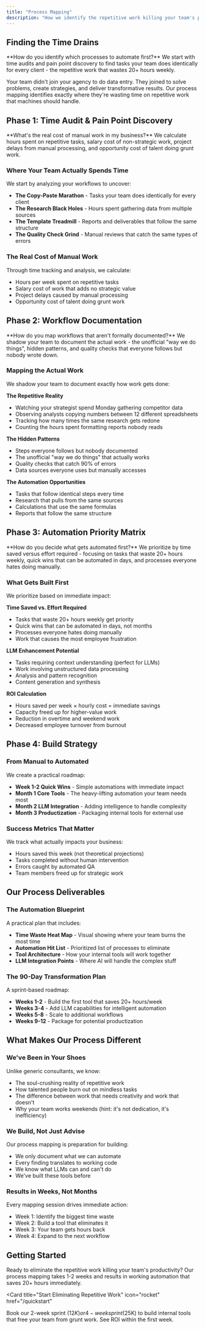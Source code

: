 ```yaml
---
title: "Process Mapping"
description: "How we identify the repetitive work killing your team's productivity and map it for automation"
---
```


<script type="application/ld+json">
  {`{
  "@context": "https://schema.org",
  "@type": "HowTo",
  "name": "WithSeismic Process Mapping Approach",
  "description": "How WithSeismic identifies and maps repetitive work for automation",
  "url": "https://withseismic.com/approach/discovery-process",
  "step": [
    {
      "@type": "HowToStep",
      "position": 1,
      "name": "Time Audit & Pain Point Discovery",
      "text": "Analyze workflows to uncover time drains and calculate the cost of manual work"
    },
    {
      "@type": "HowToStep",
      "position": 2,
      "name": "Workflow Documentation",
      "text": "Document current processes and identify automation opportunities"
    },
    {
      "@type": "HowToStep",
      "position": 3,
      "name": "Automation Planning",
      "text": "Create a roadmap for implementing automation solutions"
    }
  ],
  "provider": {
    "@type": "Organization",
    "name": "WithSeismic"
  }
}`}
</script>

## Finding the Time Drains

<Info>
  **How do you identify which processes to automate first?** We start with time
  audits and pain point discovery to find tasks your team does identically for
  every client - the repetitive work that wastes 20+ hours weekly.
</Info>

Your team didn't join your agency to do data entry. They joined to solve problems, create strategies, and deliver transformative results. Our process mapping identifies exactly where they're wasting time on repetitive work that machines should handle.

## Phase 1: Time Audit & Pain Point Discovery

<Info>
  **What's the real cost of manual work in my business?** We calculate hours
  spent on repetitive tasks, salary cost of non-strategic work, project delays
  from manual processing, and opportunity cost of talent doing grunt work.
</Info>

### Where Your Team Actually Spends Time

We start by analyzing your workflows to uncover:

- **The Copy-Paste Marathon** - Tasks your team does identically for every client
- **The Research Black Holes** - Hours spent gathering data from multiple sources
- **The Template Treadmill** - Reports and deliverables that follow the same structure
- **The Quality Check Grind** - Manual reviews that catch the same types of errors

### The Real Cost of Manual Work

Through time tracking and analysis, we calculate:

- Hours per week spent on repetitive tasks
- Salary cost of work that adds no strategic value
- Project delays caused by manual processing
- Opportunity cost of talent doing grunt work

## Phase 2: Workflow Documentation

<Info>
  **How do you map workflows that aren't formally documented?** We shadow your
  team to document the actual work - the unofficial "way we do things", hidden
  patterns, and quality checks that everyone follows but nobody wrote down.
</Info>

### Mapping the Actual Work

We shadow your team to document exactly how work gets done:

**The Repetitive Reality**

- Watching your strategist spend Monday gathering competitor data
- Observing analysts copying numbers between 12 different spreadsheets
- Tracking how many times the same research gets redone
- Counting the hours spent formatting reports nobody reads

**The Hidden Patterns**

- Steps everyone follows but nobody documented
- The unofficial "way we do things" that actually works
- Quality checks that catch 90% of errors
- Data sources everyone uses but manually accesses

**The Automation Opportunities**

- Tasks that follow identical steps every time
- Research that pulls from the same sources
- Calculations that use the same formulas
- Reports that follow the same structure

## Phase 3: Automation Priority Matrix

<Info>
  **How do you decide what gets automated first?** We prioritize by time saved
  versus effort required - focusing on tasks that waste 20+ hours weekly, quick
  wins that can be automated in days, and processes everyone hates doing
  manually.
</Info>

### What Gets Built First

We prioritize based on immediate impact:

**Time Saved vs. Effort Required**

- Tasks that waste 20+ hours weekly get priority
- Quick wins that can be automated in days, not months
- Processes everyone hates doing manually
- Work that causes the most employee frustration

**LLM Enhancement Potential**

- Tasks requiring context understanding (perfect for LLMs)
- Work involving unstructured data processing
- Analysis and pattern recognition
- Content generation and synthesis

**ROI Calculation**

- Hours saved per week × hourly cost = immediate savings
- Capacity freed up for higher-value work
- Reduction in overtime and weekend work
- Decreased employee turnover from burnout

## Phase 4: Build Strategy

### From Manual to Automated

We create a practical roadmap:

- **Week 1-2 Quick Wins** - Simple automations with immediate impact
- **Month 1 Core Tools** - The heavy-lifting automation your team needs most
- **Month 2 LLM Integration** - Adding intelligence to handle complexity
- **Month 3 Productization** - Packaging internal tools for external use

### Success Metrics That Matter

We track what actually impacts your business:

- Hours saved this week (not theoretical projections)
- Tasks completed without human intervention
- Errors caught by automated QA
- Team members freed up for strategic work

## Our Process Deliverables

### The Automation Blueprint

A practical plan that includes:

- **Time Waste Heat Map** - Visual showing where your team burns the most time
- **Automation Hit List** - Prioritized list of processes to eliminate
- **Tool Architecture** - How your internal tools will work together
- **LLM Integration Points** - Where AI will handle the complex stuff

### The 90-Day Transformation Plan

A sprint-based roadmap:

- **Weeks 1-2** - Build the first tool that saves 20+ hours/week
- **Weeks 3-4** - Add LLM capabilities for intelligent automation
- **Weeks 5-8** - Scale to additional workflows
- **Weeks 9-12** - Package for potential productization

## What Makes Our Process Different

### We've Been in Your Shoes

Unlike generic consultants, we know:

- The soul-crushing reality of repetitive work
- How talented people burn out on mindless tasks
- The difference between work that needs creativity and work that doesn't
- Why your team works weekends (hint: it's not dedication, it's inefficiency)

### We Build, Not Just Advise

Our process mapping is preparation for building:

- We only document what we can automate
- Every finding translates to working code
- We know what LLMs can and can't do
- We've built these tools before

### Results in Weeks, Not Months

Every mapping session drives immediate action:

- Week 1: Identify the biggest time waste
- Week 2: Build a tool that eliminates it
- Week 3: Your team gets hours back
- Week 4: Expand to the next workflow

## Getting Started

Ready to eliminate the repetitive work killing your team's productivity? Our process mapping takes 1-2 weeks and results in working automation that saves 20+ hours immediately.

<Card
  title="Start Eliminating Repetitive Work"
  icon="rocket"
  href="/quickstart"
>
  Book our 2-week sprint ($12K) or 4-week sprint ($25K) to build internal tools
  that free your team from grunt work. See ROI within the first week.
</Card>
